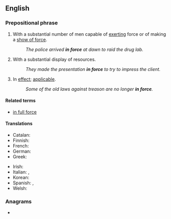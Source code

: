 {{also|inforce}}
==English==

===Prepositional phrase===
{{en-PP}}

# With a substantial number of men capable of [[exerting]] force or of making a [[show of force]].
#: ''The police arrived '''in force''' at dawn to raid the drug lab.''
# With a substantial display of resources.
#: ''They made the presentation '''in force''' to try to impress the client.''
# {{lb|en|law|insurance}} In [[effect]]; [[applicable]].
#: ''Some of the old laws against treason are no longer '''in force'''.''

====Related terms====
* [[in full force]]

====Translations====
{{trans-top|applicable}}
* Catalan: {{t|ca|vigent}}
* Finnish: {{t+|fi|voimassa}}
* French: {{t+|fr|en vigueur}}
* German: {{t+|de|in Kraft}}
* Greek: {{t|el|εν ισχύι}}
{{trans-mid}}
* Irish: {{t|ga|i bhfeidhm}}
* Italian: {{t+|it|vigente}}, {{t|it|in vigore}}
* Korean: {{t|ko|유효한}}
* Spanish: {{t|es|en vigor}}, {{t+|es|vigente}}
* Welsh: {{t|cy|mewn grym}}
{{trans-bottom}}

===Anagrams===
* {{anagrams|en|a=cefinor|conifer|fir-cone|force in}}